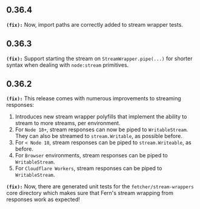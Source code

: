## 0.36.4
**`(fix):`** Now, import paths are correctly added to stream wrapper tests.

## 0.36.3
**`(fix):`** Support starting the stream on `StreamWrapper.pipe(...)` for shorter syntax when dealing with `node:stream` primitives.

## 0.36.2
**`(fix):`** This release comes with numerous improvements to streaming responses:

1. Introduces new stream wrapper polyfills that implement the ability to stream to more streams, per environment.
2. For `Node 18+`, stream responses can now be piped to `WritableStream`. They can also be streamed to `stream.Writable`, as possible before.
3. For `< Node 18`, stream responses can be piped to `stream.Writeable`, as before.
4. For `Browser` environments, stream responses can be piped to `WritableStream`.
5. For `Cloudflare Workers`, stream responses can be piped to `WritableStream`.


**`(fix):`** Now, there are generated unit tests for the `fetcher/stream-wrappers` core directory which makes sure that Fern's stream wrapping from responses work as expected!

